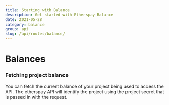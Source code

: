```yaml
---
title: Starting with Balance
description: Get started with Etherspay Balance
date: 2021-05-28
category: balance
group: api
slug: /api/routes/balance/
---
```


# Balances

### Fetching project balance

You can fetch the current balance of your project being used to access the API. The etherspay API will identify the project using the project secret that is passed in with the request.
